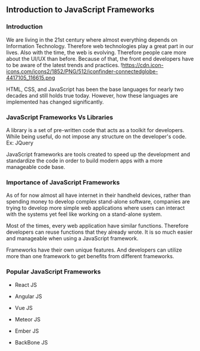 
<div className={styles["Welcome"]}>


## Introduction to JavaScript Frameworks

  ### Introduction

We are living in the 21st century where almost everything depends on Information Technology. Therefore web technologies play a great part in our lives. Also with the time, the web is evolving. Therefore people care more about the UI/UX than before. Because of that, the front end developers have to be aware of the latest trends and practices.
!https://cdn.icon-icons.com/icons2/1852/PNG/512/iconfinder-connectedglobe-4417105_116615.png
  

HTML, CSS, and JavaScript has been the base languages for nearly two decades and still holds true today. However, how these languages are implemented has changed significantly.

  

### JavaScript Frameworks Vs Libraries

A library is a set of pre-written code that acts as a toolkit for developers. While being useful, do not impose any structure on the developer's code. Ex: JQuery 

JavaScript frameworks are tools created to speed up the development and standardize the code in order to build modern apps with a more manageable code base.

  

### Importance of JavaScript Frameworks

As of for now almost all have internet in their handheld devices, rather than spending money to develop complex stand-alone software, companies are trying to develop more simple web applications where users can interact with the systems yet feel like working on a stand-alone system.

Most of the times, every web application have similar functions. Therefore developers can reuse functions that they already wrote. It is so much easier and manageable when using a JavaScript framework.

  

Frameworks have their own unique features. And developers can utilize more than one framework to get benefits from different frameworks.

  

### Popular JavaScript Frameworks

-   React JS

-   Angular JS

-   Vue JS
-   Meteor JS

-   Ember JS

-   BackBone JS


</div>